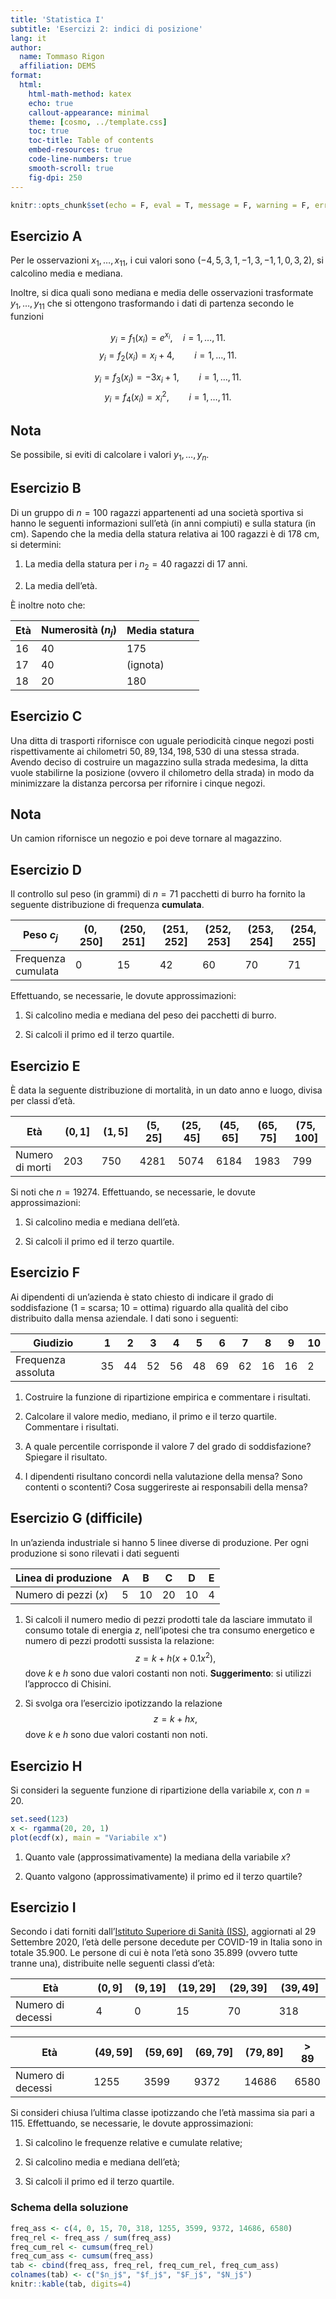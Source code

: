 ```yaml
---
title: 'Statistica I'
subtitle: 'Esercizi 2: indici di posizione'
lang: it
author:
  name: Tommaso Rigon
  affiliation: DEMS
format:
  html:
    html-math-method: katex
    echo: true
    callout-appearance: minimal
    theme: [cosmo, ../template.css]
    toc: true
    toc-title: Table of contents
    embed-resources: true
    code-line-numbers: true
    smooth-scroll: true
    fig-dpi: 250
---
```


```r
knitr::opts_chunk$set(echo = F, eval = T, message = F, warning = F, error = F, comment = NA, cache = F, include = T, R.options = list(width = 100), collapse = T, dpi = 200, fig.align = "center", fig.height = 5, fig.width = 8)
```

## Esercizio A

Per le osservazioni $x_1,\dots,x_{11}$, i cui valori sono $(−4, 5, 3, 1, −1, 3, −1, 1, 0, 3, 2)$, si calcolino media e mediana.

Inoltre, si dica quali sono mediana e media delle osservazioni trasformate $y_1,\dots,y_{11}$ che si ottengono trasformando i dati di partenza secondo le funzioni

$$y_i = f_1(x_i)=e^{x_i}, \quad i=1,\dots,11.$$ $$
y_i = f_2(x_i) = x_i + 4, \qquad i=1,\dots,11.
$$

$$
y_i = f_3(x_i) = -3 x_i + 1,\qquad i=1,\dots,11.
$$ $$
y_i = f_4(x_i) = x_i^2, \qquad i =1,\dots,11.
$$

:::{.callout-note}
## Nota
Se possibile, si eviti di calcolare i valori $y_1,\dots,y_n$.
:::

## Esercizio B

Di un gruppo di $n = 100$ ragazzi appartenenti ad una società sportiva si hanno le seguenti informazioni sull'età (in anni compiuti) e sulla statura (in cm). Sapendo che la media della statura relativa ai $100$ ragazzi è di $178$ cm, si determini:

1.  La media della statura per i $n_2 = 40$ ragazzi di 17 anni.

2.  La media dell'età.

È inoltre noto che:

| Età | Numerosità ($n_j$) | Media statura |
|-----|--------------------|---------------|
| 16  | 40                 | 175           |
| 17  | 40                 | (ignota)      |
| 18  | 20                 | 180           |

## Esercizio C

Una ditta di trasporti rifornisce con uguale periodicità cinque negozi posti rispettivamente ai chilometri $50, 89, 134, 198, 530$ di una stessa strada. Avendo deciso di costruire un magazzino sulla strada medesima, la ditta vuole stabilirne la posizione (ovvero il chilometro della strada) in modo da minimizzare la distanza percorsa per rifornire i cinque negozi.

:::{.callout-note}
## Nota 
Un camion rifornisce un negozio e poi deve tornare al magazzino.
:::

<!-- ### Schema della soluzione -->

<!-- Detta $a$ la posizione del magazzino e $x_1, \dots, x_5$ le posizioni dei cinque negozi, la distanza totale percorsa per rifornire i negozi è -->

<!-- $$ -->

<!-- D(a)= \sum_{i=1}^5 2 |x_i − a| = 2\sum_{i=1}^5|x_i − a| -->

<!-- $$ -->

<!-- in cui si è tenuto conto che un camion deve effettuare il viaggio di andata e poi tornare al magazzino. Sappiamo dalle proprietà della mediana che $D(a) \ge D(\text{Me})$ per ogni $a \in \mathbb{R}$, per cui poiché la mediana vale $\text{Me} = 134$, questo è il chilometro ottimale dove stabilire il magazzino. -->

## Esercizio D

Il controllo sul peso (in grammi) di $n = 71$ pacchetti di burro ha fornito la seguente distribuzione di frequenza **cumulata**.

| **Peso** $c_j$     | $(0,250]$ | $(250, 251]$ | $(251, 252]$ | $(252, 253]$ | $(253, 254]$ | $(254 , 255]$ |
|-----------|-----------|-----------|-----------|-----------|-----------|-----------|
| Frequenza cumulata | 0         | 15           | 42           | 60           | 70           | 71            |

Effettuando, se necessarie, le dovute approssimazioni:

1.  Si calcolino media e mediana del peso dei pacchetti di burro.

2.  Si calcoli il primo ed il terzo quartile.

## Esercizio E

È data la seguente distribuzione di mortalità, in un dato anno e luogo, divisa per classi d'età.

| Età             | $(0,1]$ | $(1,5]$ | $(5, 25]$ | $(25, 45]$ | $(45, 65]$ | $(65, 75]$ | $(75, 100]$ |
|---------|---------|---------|---------|---------|---------|---------|---------|
| Numero di morti | 203     | 750     | 4281      | 5074       | 6184       | 1983       | 799         |

Si noti che $n = 19274$. Effettuando, se necessarie, le dovute approssimazioni:

1.  Si calcolino media e mediana dell'età.

2.  Si calcoli il primo ed il terzo quartile.

## Esercizio F

Ai dipendenti di un'azienda è stato chiesto di indicare il grado di soddisfazione (1 = scarsa; 10 = ottima) riguardo alla qualità del cibo distribuito dalla mensa aziendale. I dati sono i seguenti:

| Giudizio           | 1   | 2   | 3   | 4   | 5   | 6   | 7   | 8   | 9   | 10  |
|--------------------|-----|-----|-----|-----|-----|-----|-----|-----|-----|-----|
| Frequenza assoluta | 35  | 44  | 52  | 56  | 48  | 69  | 62  | 16  | 16  | 2   |

1.  Costruire la funzione di ripartizione empirica e commentare i risultati.

2.  Calcolare il valore medio, mediano, il primo e il terzo quartile. Commentare i risultati.

3.  A quale percentile corrisponde il valore $7$ del grado di soddisfazione? Spiegare il risultato.

4.  I dipendenti risultano concordi nella valutazione della mensa? Sono contenti o scontenti? Cosa suggerireste ai responsabili della mensa?

## Esercizio G (difficile)

In un'azienda industriale si hanno 5 linee diverse di produzione. Per ogni produzione si sono rilevati i dati seguenti

| **Linea di produzione** | A   | B   | C   | D   | E   |
|-------------------------|-----|-----|-----|-----|-----|
| Numero di pezzi $(x)$   | 5   | 10  | 20  | 10  | 4   |

1.  Si calcoli il numero medio di pezzi prodotti tale da lasciare immutato il consumo totale di energia $z$, nell'ipotesi che tra consumo energetico e numero di pezzi prodotti sussista la relazione: $$
    z = k + h(x + 0.1 x^2),
    $$ dove $k$ e $h$ sono due valori costanti non noti. **Suggerimento**: si utilizzi l'approcco di Chisini.

2.  Si svolga ora l'esercizio ipotizzando la relazione $$
    z = k + hx,
    $$ dove $k$ e $h$ sono due valori costanti non noti.

## Esercizio H

Si consideri la seguente funzione di ripartizione della variabile $x$, con $n = 20$.

```r
set.seed(123)
x <- rgamma(20, 20, 1)
plot(ecdf(x), main = "Variabile x")
```

1.  Quanto vale (approssimativamente) la mediana della variabile $x$?

2.  Quanto valgono (approssimativamente) il primo ed il terzo quartile?

## Esercizio I

Secondo i dati forniti dall'[Istituto Superiore di Sanità (ISS)](https://www.epicentro.iss.it/coronavirus/bollettino/Bollettino-sorveglianza-integrata-COVID-19_29-settembre-2020.pdf), aggiornati al 29 Settembre 2020, l'età delle persone decedute per COVID-19 in Italia sono in totale $35.900$. Le persone di cui è nota l'età sono $35.899$ (ovvero tutte tranne una), distribuite nelle seguenti classi d'età:

| Età               | $(0,9]$ | $(9,19]$ | $(19, 29]$ | $(29, 39]$ | $(39, 49]$ |
|-------------------|---------|----------|------------|------------|------------|
| Numero di decessi | 4       | 0        | 15         | 70         | 318        |

| Età               | $(49, 59]$ | $(59, 69]$ | $(69, 79]$ | $(79, 89]$ | $> 89$ |
|-------------------|------------|------------|------------|------------|--------|
| Numero di decessi | 1255       | 3599       | 9372       | 14686      | 6580   |

Si consideri chiusa l'ultima classe ipotizzando che l'età massima sia pari a $115$. Effettuando, se necessarie, le dovute approssimazioni:

1.  Si calcolino le frequenze relative e cumulate relative;

2.  Si calcolino media e mediana dell'età;

3.  Si calcoli il primo ed il terzo quartile.

### Schema della soluzione

```r
freq_ass <- c(4, 0, 15, 70, 318, 1255, 3599, 9372, 14686, 6580)
freq_rel <- freq_ass / sum(freq_ass)
freq_cum_rel <- cumsum(freq_rel)
freq_cum_ass <- cumsum(freq_ass)
tab <- cbind(freq_ass, freq_rel, freq_cum_rel, freq_cum_ass)
colnames(tab) <- c("$n_j$", "$f_j$", "$F_j$", "$N_j$")
knitr::kable(tab, digits=4)
```
